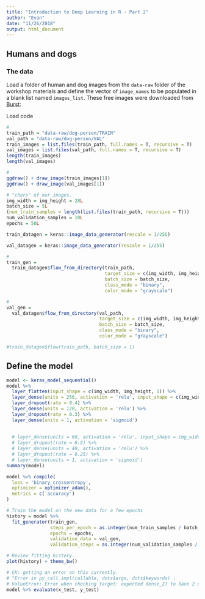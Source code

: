 ```yaml
---
title: "Introduction to Deep Learning in R - Part 2"
author: "Evan"
date: "11/26/2018"
output: html_document
---
```



## Humans and dogs

### The data

Load a folder of human and dog images from the `data-raw` folder of the workshop materials and define the vector of `image_names` to be populated in a blank list named `images_list`. These free images were downloaded from [Burst](https://burst.shopify.com/):

Load code
```r
# 
train_path = "data-raw/dog-person/TRAIN"
val_path = "data-raw/dog-person/VAL"
train_images = list.files(train_path, full.names = T, recursive = T)
val_images = list.files(val_path, full.names = T, recursive = T)
length(train_images)
length(val_images)

#
ggdraw() + draw_image(train_images[1])
ggdraw() + draw_image(val_images[1])

# "chars" of our images.
img_width = img_height = 28L
batch_size = 5L
(num_train_samples = length(list.files(train_path, recursive = T)))
num_validation_samples = 10L
epochs = 50L

train_datagen = keras::image_data_generator(rescale = 1/255)

val_datagen = keras::image_data_generator(rescale = 1/255)

# 
train_gen =
  train_datagen$flow_from_directory(train_path,
                                    target_size = c(img_width, img_height),
                                    batch_size = batch_size,
                                    class_mode = "binary",
                                    color_mode = "grayscale")

# 
val_gen =
  val_datagen$flow_from_directory(val_path,
                                  target_size = c(img_width, img_height),
                                  batch_size = batch_size,
                                  class_mode = "binary",
                                  color_mode = "grayscale")

#train_datagen$flow(train_path, batch_size = 1)
```



## Define the model

```r
model <- keras_model_sequential() 
model %>% 
  layer_flatten(input_shape = c(img_width, img_height, 1)) %>%
  layer_dense(units = 256, activation = 'relu', input_shape = c(img_width, img_height)) %>% 
  layer_dropout(rate = 0.4) %>% 
  layer_dense(units = 128, activation = 'relu') %>%
  layer_dropout(rate = 0.3) %>%
  layer_dense(units = 1, activation = 'sigmoid')
  
  
  # layer_dense(units = 60, activation = 'relu', input_shape = img_width * img_height) %>% 
  # layer_dropout(rate = 0.5) %>% 
  # layer_dense(units = 40, activation = 'relu') %>%
  # layer_dropout(rate = 0.25) %>%
  # layer_dense(units = 1, activation = 'sigmoid')
summary(model)
```

```r
model %>% compile(
  loss = 'binary_crossentropy',
  optimizer = optimizer_adam(),
  metrics = c('accuracy')
)
```


```r
# Train the model on the new data for a few epochs
history = model %>%
  fit_generator(train_gen,
                steps_per_epoch = as.integer(num_train_samples / batch_size),
                epochs = epochs,
                validation_data = val_gen,
                validation_steps = as.integer(num_validation_samples / batch_size))

# Review fitting history.
plot(history) + theme_bw()
```

```r
# CK: getting an error on this currently.
# "Error in py_call_impl(callable, dots$args, dots$keywords) : 
# ValueError: Error when checking target: expected dense_27 to have 2 dimensions, but got array with shape (20, 2, 2)"
model %>% evaluate(x_test, y_test)
```
